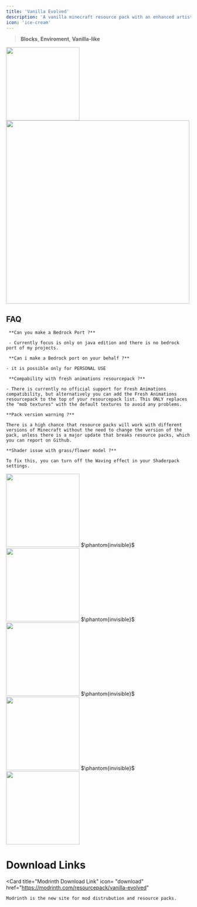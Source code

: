 ```yaml
---
title: 'Vanilla Evolved'
description: 'A vanilla minecraft resource pack with an enhanced artistic vision through the use of custom models and textures.'
icon: 'ice-cream'
---
```


> <Icon icon="cube" iconType="regular" /> **Blocks**, <Icon icon="sun-bright" iconType="regular" /> **Enviroment**, <Icon icon="ice-cream" iconType="regular" /> **Vanilla-like**

<Frame><img height="200" noZoom src="/images/ve-banner.png" /></Frame>
<img width="500" noZoom src="/images/ve-optifine.png" />

## FAQ
     **Can you make a Bedrock Port ?**

     - Currently focus is only on java edition and there is no bedrock port of my projects.

     **Can i make a Bedrock port on your behalf ?**

    - it is possible only for PERSONAL USE

     **Compability with fresh animations resourcepack ?**

    - There is currently no official support for Fresh Animations compatibility, but alternatively you can add the Fresh Animations resourcepack to the top of your resourcepack list. This ONLY replaces the "mob textures" with the default textures to avoid any problems.

    **Pack version warning ?**

    There is a high chance that resource packs will work with different versions of Minecraft without the need to change the version of the pack, unless there is a major update that breaks resource packs, which you can report on Github.

    **Shader issue with grass/flower model ?**

    To fix this, you can turn off the Waving effect in your Shaderpack settings.

<Frame>
<img height="200" noZoom src="/images/ve-1.png" />
</Frame>
$\phantom{invisible}$
<Frame>
<img height="200" noZoom src="/images/ve-2.png" />
</Frame>
$\phantom{invisible}$
<Frame>
<img height="200" noZoom src="/images/ve-3.png" />
</Frame>
$\phantom{invisible}$
<Frame>
<img height="200" noZoom src="/images/ve-4.png" />
</Frame>
$\phantom{invisible}$
<Frame>
<img height="200" noZoom src="/images/ve-6.png" />
</Frame>



# Download Links

  <Card 
    title="Modrinth Download Link"
    icon= "download"
    href="https://modrinth.com/resourcepack/vanilla-evolved"
  >
    Modrinth is the new site for mod distrubution and resource packs.
  </Card>
